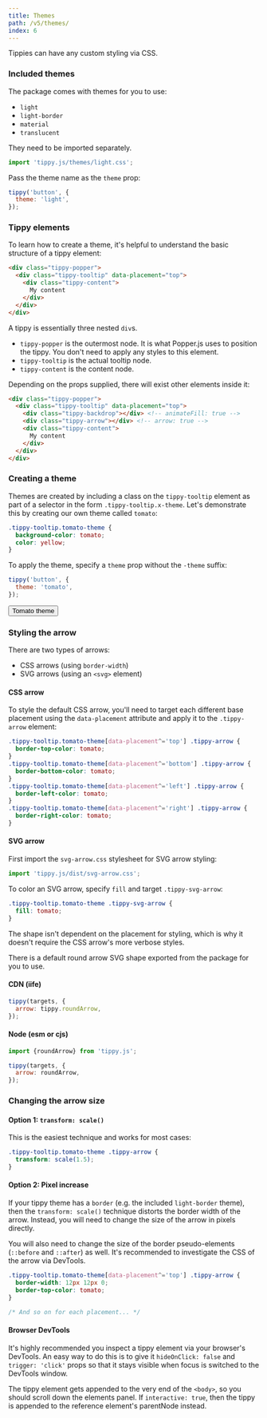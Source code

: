 ```yaml
---
title: Themes
path: /v5/themes/
index: 6
---
```


Tippies can have any custom styling via CSS.

### Included themes

The package comes with themes for you to use:

- `light`
- `light-border`
- `material`
- `translucent`

They need to be imported separately.

```js
import 'tippy.js/themes/light.css';
```

Pass the theme name as the `theme` prop:

```js
tippy('button', {
  theme: 'light',
});
```

### Tippy elements

To learn how to create a theme, it's helpful to understand the basic structure
of a tippy element:

<!-- prettier-ignore -->
```html
<div class="tippy-popper">
  <div class="tippy-tooltip" data-placement="top">
    <div class="tippy-content">
      My content
    </div>
  </div>
</div>
```

A tippy is essentially three nested `div`s.

- `tippy-popper` is the outermost node. It is what Popper.js uses to position
  the tippy. You don't need to apply any styles to this element.
- `tippy-tooltip` is the actual tooltip node.
- `tippy-content` is the content node.

Depending on the props supplied, there will exist other elements inside it:

<!-- prettier-ignore -->
```html
<div class="tippy-popper">
  <div class="tippy-tooltip" data-placement="top">
    <div class="tippy-backdrop"></div> <!-- animateFill: true -->
    <div class="tippy-arrow"></div> <!-- arrow: true -->
    <div class="tippy-content">
      My content
    </div>
  </div>
</div>
```

### Creating a theme

Themes are created by including a class on the `tippy-tooltip` element as part
of a selector in the form `.tippy-tooltip.x-theme`. Let's demonstrate this by
creating our own theme called `tomato`:

```css
.tippy-tooltip.tomato-theme {
  background-color: tomato;
  color: yellow;
}
```

To apply the theme, specify a `theme` prop without the `-theme` suffix:

```js
tippy('button', {
  theme: 'tomato',
});
```

<Demo>
  <Tippy theme="tomato">
    <Button>Tomato theme</Button>
  </Tippy>
</Demo>

### Styling the arrow

There are two types of arrows:

- CSS arrows (using `border-width`)
- SVG arrows (using an `<svg>` element)

#### CSS arrow

To style the default CSS arrow, you'll need to target each different base
placement using the `data-placement` attribute and apply it to the
`.tippy-arrow` element:

```css
.tippy-tooltip.tomato-theme[data-placement^='top'] .tippy-arrow {
  border-top-color: tomato;
}
.tippy-tooltip.tomato-theme[data-placement^='bottom'] .tippy-arrow {
  border-bottom-color: tomato;
}
.tippy-tooltip.tomato-theme[data-placement^='left'] .tippy-arrow {
  border-left-color: tomato;
}
.tippy-tooltip.tomato-theme[data-placement^='right'] .tippy-arrow {
  border-right-color: tomato;
}
```

#### SVG arrow

First import the `svg-arrow.css` stylesheet for SVG arrow styling:

```js
import 'tippy.js/dist/svg-arrow.css';
```

To color an SVG arrow, specify `fill` and target `.tippy-svg-arrow`:

<!-- prettier-ignore -->
```css
.tippy-tooltip.tomato-theme .tippy-svg-arrow {
  fill: tomato;
}
```

The shape isn't dependent on the placement for styling, which is why it doesn't
require the CSS arrow's more verbose styles.

There is a default round arrow SVG shape exported from the package for you to
use.

#### CDN (iife)

```js
tippy(targets, {
  arrow: tippy.roundArrow,
});
```

#### Node (esm or cjs)

```js
import {roundArrow} from 'tippy.js';

tippy(targets, {
  arrow: roundArrow,
});
```

### Changing the arrow size

#### Option 1: `transform: scale()`

This is the easiest technique and works for most cases:

```css
.tippy-tooltip.tomato-theme .tippy-arrow {
  transform: scale(1.5);
}
```

#### Option 2: Pixel increase

If your tippy theme has a `border` (e.g. the included `light-border` theme),
then the `transform: scale()` technique distorts the border width of the arrow.
Instead, you will need to change the size of the arrow in pixels directly.

You will also need to change the size of the border pseudo-elements (`::before`
and `::after`) as well. It's recommended to investigate the CSS of the arrow via
DevTools.

```css
.tippy-tooltip.tomato-theme[data-placement^='top'] .tippy-arrow {
  border-width: 12px 12px 0;
  border-top-color: tomato;
}

/* And so on for each placement... */
```

#### Browser DevTools

It's highly recommended you inspect a tippy element via your browser's DevTools.
An easy way to do this is to give it `hideOnClick: false` and `trigger: 'click'`
props so that it stays visible when focus is switched to the DevTools window.

The tippy element gets appended to the very end of the `<body>`, so you should
scroll down the elements panel. If `interactive: true`, then the tippy is
appended to the reference element's parentNode instead.

<Image name="browser-devtools-tippy-element.jpg" />
